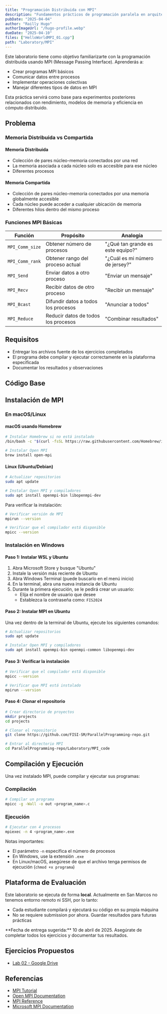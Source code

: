 ```yaml
---
title: "Programación Distribuida con MPI"
description: "Fundamentos prácticos de programación paralela en arquitecturas de memoria distribuida utilizando MPI. Aprende a comunicar procesos, usar tipos de datos MPI y calcular PI en paralelo."
pubDate: "2025-04-04"
author: "Railly Hugo"
authorImageUrl: "/hugo-profile.webp"
dueDate: "2025-04-10"
files: ["HelloWorldMPI_01.cpp"]
path: "Laboratory/MPI"
---
```



Este laboratorio tiene como objetivo familiarizarte con la programación distribuida usando MPI (Message Passing Interface). Aprenderás a:

- Crear programas MPI básicos
- Comunicar datos entre procesos
- Implementar operaciones colectivas
- Manejar diferentes tipos de datos en MPI

Esta práctica servirá como base para experimentos posteriores relacionados con rendimiento, modelos de memoria y eficiencia en cómputo distribuido.


## Problema

### Memoria Distribuida vs Compartida

#### Memoria Distribuida
- Colección de pares núcleo-memoria conectados por una red
- La memoria asociada a cada núcleo solo es accesible para ese núcleo
- Diferentes procesos

#### Memoria Compartida
- Colección de pares núcleo-memoria conectados por una memoria globalmente accesible
- Cada núcleo puede acceder a cualquier ubicación de memoria
- Diferentes hilos dentro del mismo proceso

### Funciones MPI Básicas

| Función | Propósito | Analogía |
|---------|-----------|----------|
| `MPI_Comm_size` | Obtener número de procesos | "¿Qué tan grande es este equipo?" |
| `MPI_Comm_rank` | Obtener rango del proceso actual | "¿Cuál es mi número de jersey?" |
| `MPI_Send` | Enviar datos a otro proceso | "Enviar un mensaje" |
| `MPI_Recv` | Recibir datos de otro proceso | "Recibir un mensaje" |
| `MPI_Bcast` | Difundir datos a todos los procesos | "Anunciar a todos" |
| `MPI_Reduce` | Reducir datos de todos los procesos | "Combinar resultados" |

## Requisitos

- Entregar los archivos fuente de los ejercicios completados
- El programa debe compilar y ejecutar correctamente en la plataforma especificada
- Documentar los resultados y observaciones

## Código Base

<div class="grid gap-4 md:grid-cols-2">
  <Card
    title="1. Hello World MPI (Básico)"
    description="Tu primer programa MPI que muestra el rango de cada proceso"
    href="https://github.com/FISI-SM/ParallelProgramming-repo/blob/main/Laboratory/MPI_code/prog01_HelloWorldMPI_01/HelloWorldMPI_01.c"
  />

  <Card
    title="2. Hello World MPI (Avanzado)"
    description="Versión mejorada del Hello World con más detalles de proceso"
    href="https://github.com/FISI-SM/ParallelProgramming-repo/blob/main/Laboratory/MPI_code/prog02_HelloWorldMPI_02/HelloWorldMPI_02.c"
  />

  <Card
    title="3. Envío de Mensajes (Básico)"
    description="Implementa comunicación básica entre procesos usando MPI_Send y MPI_Recv"
    href="https://github.com/FISI-SM/ParallelProgramming-repo/blob/main/Laboratory/MPI_code/prog03_SendMessage01/SendMessage01.c"
  />

  <Card
    title="4. Envío de Mensajes (Avanzado)"
    description="Implementación avanzada de comunicación entre procesos"
    href="https://github.com/FISI-SM/ParallelProgramming-repo/blob/main/Laboratory/MPI_code/prog04.1_SendMessage02/SendMessage02.c"
  />

  <Card
    title="5. Traductor MPI"
    description="Implementa un traductor simple usando comunicación MPI"
    href="https://github.com/FISI-SM/ParallelProgramming-repo/blob/main/Laboratory/MPI_code/prog04.2_SendMessage03Traductor/SendMessageTraductor.c"
  />

  <Card
    title="6. Tipos de Datos MPI"
    description="Explora diferentes tipos de datos en comunicación MPI"
    href="https://github.com/FISI-SM/ParallelProgramming-repo/blob/main/Laboratory/MPI_code/prog04.3_SendMessage04AllTypes/SendMessageAllTypes.c"
  />

  <Card
    title="7. Cálculo de PI (Secuencial)"
    description="Versión secuencial del cálculo de PI para comparación"
    href="https://github.com/FISI-SM/ParallelProgramming-repo/blob/main/Laboratory/MPI_code/prog05.0_CalculoPI/CalculoPI_Secuencial.c"
  />

  <Card
    title="8. Cálculo de PI (Paralelo)"
    description="Implementa el cálculo de PI usando MPI"
    href="https://github.com/FISI-SM/ParallelProgramming-repo/blob/main/Laboratory/MPI_code/prog05.0_CalculoPI/CalculoPI.c"
  />
</div>

## Instalación de MPI

### En macOS/Linux

#### macOS usando Homebrew
```bash
# Instalar Homebrew si no está instalado
/bin/bash -c "$(curl -fsSL https://raw.githubusercontent.com/Homebrew/install/HEAD/install.sh)"

# Instalar Open MPI
brew install open-mpi
```

#### Linux (Ubuntu/Debian)
```bash
# Actualizar repositorios
sudo apt update

# Instalar Open MPI y compiladores
sudo apt install openmpi-bin libopenmpi-dev
```

Para verificar la instalación:
```bash
# Verificar versión de MPI
mpirun --version

# Verificar que el compilador está disponible
mpicc --version
```

### Instalación en Windows

#### Paso 1: Instalar WSL y Ubuntu

1. Abra Microsoft Store y busque "Ubuntu"
2. Instale la versión más reciente de Ubuntu
3. Abra Windows Terminal (puede buscarlo en el menú inicio)
4. En la terminal, abra una nueva instancia de Ubuntu
5. Durante la primera ejecución, se le pedirá crear un usuario:
   - Elija el nombre de usuario que desee
   - Establezca la contraseña como: `FIS2024`

#### Paso 2: Instalar MPI en Ubuntu

Una vez dentro de la terminal de Ubuntu, ejecute los siguientes comandos:

```bash
# Actualizar repositorios
sudo apt update

# Instalar Open MPI y compiladores
sudo apt install openmpi-bin openmpi-common libopenmpi-dev
```

#### Paso 3: Verificar la instalación

```bash
# Verificar que el compilador está disponible
mpicc --version

# Verificar que MPI está instalado
mpirun --version
```

#### Paso 4: Clonar el repositorio

```bash
# Crear directorio de proyectos
mkdir projects
cd projects

# Clonar el repositorio
git clone https://github.com/FISI-SM/ParallelProgramming-repo.git

# Entrar al directorio MPI
cd ParallelProgramming-repo/Laboratory/MPI_code
```
## Compilación y Ejecución

Una vez instalado MPI, puede compilar y ejecutar sus programas:

### Compilación
```bash
# Compilar un programa
mpicc -g -Wall -o out <program_name>.c 
```

### Ejecución
```bash
# Ejecutar con 4 procesos
mpiexec -n 4 <program_name>.exe
```

Notas importantes:
- El parámetro `-n` especifica el número de procesos
- En Windows, use la extensión `.exe`
- En Linux/macOS, asegúrese de que el archivo tenga permisos de ejecución (`chmod +x programa`)

## Plataforma de Evaluación
Este laboratorio se ejecuta de forma **local**. Actualmente en San Marcos no tenemos entorno remoto ni SSH, por lo tanto:

- Cada estudiante compilará y ejecutará su código en su propia máquina
- No se requiere submission por ahora. Guardar resultados para futuras prácticas

<Alert type="info">
  **Fecha de entrega sugerida:** 10 de abril de 2025. Asegúrate de completar todos los ejercicios y documentar tus resultados.
</Alert>


## Ejercicios Propuestos

<ul>
<li>
<a href="https://docs.google.com/document/d/1OssfLTNgNr0OeEUXlQG_hwc-k-vq2NKcUzZHAjUYSGk/edit?tab=t.0" target="_blank">Lab 02 - Google Drive</a>
</li>
</ul>

## Referencias
- [MPI Tutorial](https://mpitutorial.com/)
- [Open MPI Documentation](https://www.open-mpi.org/doc/)
- [MPI Reference](https://www.mpi-forum.org/docs/mpi-4.0/mpi40-report.pdf)
- [Microsoft MPI Documentation](https://learn.microsoft.com/en-us/message-passing-interface/microsoft-mpi)